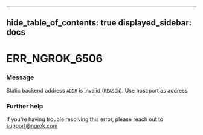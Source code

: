 

---
hide_table_of_contents: true
displayed_sidebar: docs
---


# ERR_NGROK_6506

### Message
Static backend address `ADDR` is invalid (`REASON`). Use host:port as address.

<ErrorDetails error="err_ngrok_6506" />



### Further help
If you're having trouble resolving this error, please reach out to [support@ngrok.com](mailto:support@ngrok.com?subject=Help%20with%20ERR_NGROK_6506)


